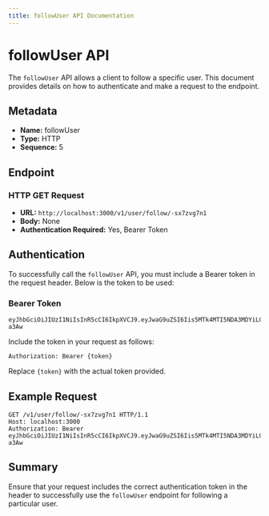 ```yaml
---
title: followUser API Documentation
---
```


# followUser API

The `followUser` API allows a client to follow a specific user. This document provides details on how to authenticate and make a request to the endpoint.

## Metadata

- **Name:** followUser
- **Type:** HTTP
- **Sequence:** 5

## Endpoint

### HTTP GET Request

- **URL:** `http://localhost:3000/v1/user/follow/-sx7zvg7n1`
- **Body:** None
- **Authentication Required:** Yes, Bearer Token

## Authentication

To successfully call the `followUser` API, you must include a Bearer token in the request header. Below is the token to be used:

### Bearer Token

```
eyJhbGciOiJIUzI1NiIsInR5cCI6IkpXVCJ9.eyJwaG9uZSI6Iis5MTk4MTI5NDA3MDYiLCJ1aWQiOiI1Z2VhcGdhcHhzIn0.yNyKfoOQouzSNDwp_5rJ9CAEMVJo5uqueJHNpG-a3Aw
```

Include the token in your request as follows:

```
Authorization: Bearer {token}
```

Replace `{token}` with the actual token provided.

## Example Request

```http
GET /v1/user/follow/-sx7zvg7n1 HTTP/1.1
Host: localhost:3000
Authorization: Bearer eyJhbGciOiJIUzI1NiIsInR5cCI6IkpXVCJ9.eyJwaG9uZSI6Iis5MTk4MTI5NDA3MDYiLCJ1aWQiOiI1Z2VhcGdhcHhzIn0.yNyKfoOQouzSNDwp_5rJ9CAEMVJo5uqueJHNpG-a3Aw
```

## Summary

Ensure that your request includes the correct authentication token in the header to successfully use the `followUser` endpoint for following a particular user.